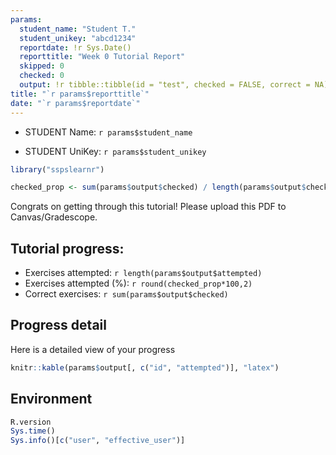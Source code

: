 ```yaml
---
params:
  student_name: "Student T."
  student_unikey: "abcd1234"
  reportdate: !r Sys.Date()
  reporttitle: "Week 0 Tutorial Report"
  skipped: 0
  checked: 0
  output: !r tibble::tibble(id = "test", checked = FALSE, correct = NA)
title: "`r params$reporttitle`"
date: "`r params$reportdate`"
---
```


* STUDENT Name: `r params$student_name`

* STUDENT UniKey: `r params$student_unikey`

```r
library("sspslearnr")

checked_prop <- sum(params$output$checked) / length(params$output$checked)
```

Congrats on getting through this tutorial! Please upload this PDF to Canvas/Gradescope. 

## Tutorial progress:

- Exercises attempted: `r length(params$output$attempted)`
- Exercises attempted (%): `r round(checked_prop*100,2)`
- Correct exercises: `r sum(params$output$checked) `

\newpage

## Progress detail

Here is a detailed view of your progress

```r
knitr::kable(params$output[, c("id", "attempted")], "latex")
```

\newpage

## Environment

```r
R.version
Sys.time()
Sys.info()[c("user", "effective_user")]
```
